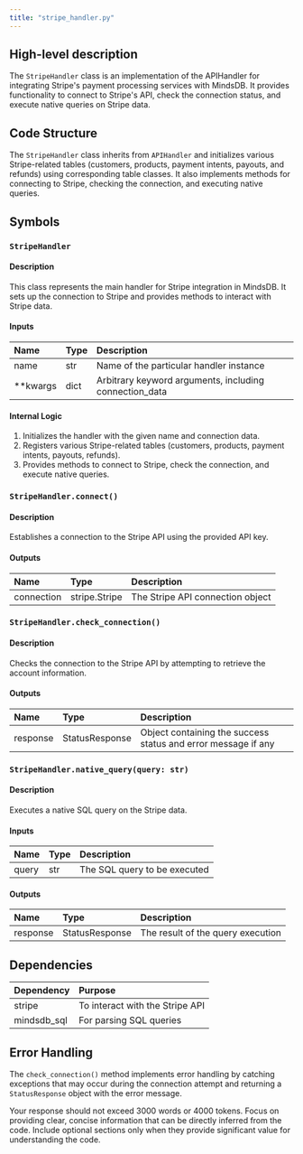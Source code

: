 ```yaml
---
title: "stripe_handler.py"
---
```


## High-level description
The `StripeHandler` class is an implementation of the APIHandler for integrating Stripe's payment processing services with MindsDB. It provides functionality to connect to Stripe's API, check the connection status, and execute native queries on Stripe data.

## Code Structure
The `StripeHandler` class inherits from `APIHandler` and initializes various Stripe-related tables (customers, products, payment intents, payouts, and refunds) using corresponding table classes. It also implements methods for connecting to Stripe, checking the connection, and executing native queries.

## Symbols

### `StripeHandler`
#### Description
This class represents the main handler for Stripe integration in MindsDB. It sets up the connection to Stripe and provides methods to interact with Stripe data.

#### Inputs
| Name | Type | Description |
|:-----|:-----|:------------|
| name | str | Name of the particular handler instance |
| **kwargs | dict | Arbitrary keyword arguments, including connection_data |

#### Internal Logic
1. Initializes the handler with the given name and connection data.
2. Registers various Stripe-related tables (customers, products, payment intents, payouts, refunds).
3. Provides methods to connect to Stripe, check the connection, and execute native queries.

### `StripeHandler.connect()`
#### Description
Establishes a connection to the Stripe API using the provided API key.

#### Outputs
| Name | Type | Description |
|:-----|:-----|:------------|
| connection | stripe.Stripe | The Stripe API connection object |

### `StripeHandler.check_connection()`
#### Description
Checks the connection to the Stripe API by attempting to retrieve the account information.

#### Outputs
| Name | Type | Description |
|:-----|:-----|:------------|
| response | StatusResponse | Object containing the success status and error message if any |

### `StripeHandler.native_query(query: str)`
#### Description
Executes a native SQL query on the Stripe data.

#### Inputs
| Name | Type | Description |
|:-----|:-----|:------------|
| query | str | The SQL query to be executed |

#### Outputs
| Name | Type | Description |
|:-----|:-----|:------------|
| response | StatusResponse | The result of the query execution |

## Dependencies
| Dependency | Purpose |
|:-----------|:--------|
| stripe | To interact with the Stripe API |
| mindsdb_sql | For parsing SQL queries |

## Error Handling
The `check_connection()` method implements error handling by catching exceptions that may occur during the connection attempt and returning a `StatusResponse` object with the error message.

Your response should not exceed 3000 words or 4000 tokens. Focus on providing clear, concise information that can be directly inferred from the code. Include optional sections only when they provide significant value for understanding the code.